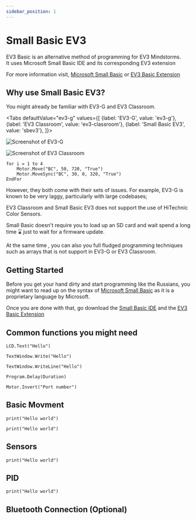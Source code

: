 ```yaml
---
sidebar_position: 1
---
```



# Small Basic EV3
EV3 Basic is an alternative method of programming for EV3 Mindstorms.  
It uses Microsoft Small Basic IDE and its corresponding EV3 extension  
  
For more information visit, [Microsoft Small Basic][MSB] or [EV3 Basic Extension][EV3B]

## Why use Small Basic EV3?

You might already be familiar with EV3-G and EV3 Classroom.

<Tabs
  defaultValue="ev3-g"
  values={[
    {label: 'EV3-G', value: 'ev3-g'},
    {label: 'EV3 Classroom', value: 'ev3-classroom'},
    {label: 'Small Basic EV3', value: 'sbev3'},
  ]}>
  <TabItem value="ev3-g">

  ![Screenshot of EV3-G][]
  
  </TabItem>
  <TabItem value="ev3-classroom">

  ![Screenshot of EV3 Classroom][]

  </TabItem>
  <TabItem value="sbev3">

  ```
  for i = 1 to 4
      Motor.Move("BC", 50, 720, "True")
      Motor.MoveSync("BC", 30, 0, 320, "True") 
  EndFor
  ```

  </TabItem>
</Tabs>

However, they both come with their sets of issues. For example, EV3-G is known
to be very laggy, particularly with large codebases;  
  
EV3 Classroom and Small Basic EV3 does not support the use of HiTechnic Color Sensors.  
  
Small Basic doesn't require you to load up an SD card and wait spend a long time :hourglass: just to wait for a firmware update.  
  
At the same time , you can also you full fludged programming techniques such as arrays that is not support in EV3-G or EV3 Classroom.
  
## Getting Started

Before you get your hand dirty and start programming like the Russians, you might want to read up on the syntax of [Microsoft Small Basic][SBD] as it is a proprietary language by Microsoft.  
  
Once you are done with that, go download the [Small Basic IDE][MSB-Install] and the [EV3 Basic Extension][EV3B-Install]

## Common functions you might need
```
LCD.Text("Hello")
```  
```
TextWindow.Write("Hello")
```
```
TextWindow.WriteLine("Hello")
```
```
Program.Delay(Duration)
```
```
Motor.Invert("Port number")
```
## Basic Movment
```
print("Hello world")
```
```
print("Hello world")
```
## Sensors
```
print("Hello world")
```
## PID

```
print("Hello world")
```

## Bluetooth Connection (Optional)


[Screenshot of EV3-G]: /img/docs/lego/ev3_g.png
[Screenshot of EV3 Classroom]: /img/docs/lego/ev3_classroom.png
[MSB]:https://smallbasic-publicwebsite.azurewebsites.net/
[EV3B]:https://sites.google.com/site/ev3basic/ev3-basic-programming
[SBD]:https://download.microsoft.com/download/9/0/6/90616372-C4BF-4628-BC82-BD709635220D/Introducing%20Small%20Basic.pdf
[MSB-Install]:https://smallbasic-publicwebsite.azurewebsites.net/assets/SmallBasic_v1.2.msi
[EV3B-Install]:https://github.com/c0pperdragon/EV3Basic/releases

